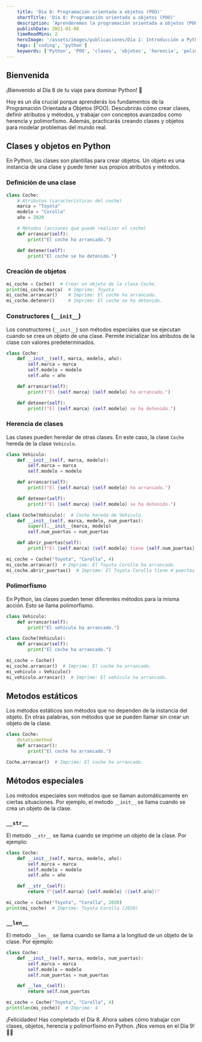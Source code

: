 ```yaml
---
    title: 'Día 8: Programación orientada a objetos (POO)'
    shortTitle: 'Día 8: Programación orientada a objetos (POO)'
    description: 'Aprenderemos la programación orientada a objetos (POO) en Python y sus beneficios para la eficiencia y mantenibilidad del código.'
    publishDate: 2021-01-08
    timeReadMins: 2
    heroImage: '/assets/images/publicaciones/Dia 1: Introducción a Python y sintaxis básica.png'
    tags: ['coding', 'python']
    keywords: ['Python', 'POO', 'clases', 'objetos', 'herencia', 'polimorfismo']
---
```


## Bienvenida

¡Bienvenido al Día 8 de tu viaje para dominar Python! 🎉

Hoy es un día crucial porque aprenderás los fundamentos de la Programación Orientada a Objetos (POO). Descubrirás cómo crear clases, definir atributos y métodos, y trabajar con conceptos avanzados como herencia y polimorfismo. Además, practicarás creando clases y objetos para modelar problemas del mundo real.

## Clases y objetos en Python

En Python, las clases son plantillas para crear objetos. Un objeto es una instancia de una clase y puede tener sus propios atributos y métodos.

### Definición de una clase

```python
class Coche:
    # Atributos (características del coche)
    marca = "Toyota"
    modelo = "Corolla"
    año = 2020

    # Métodos (acciones que puede realizar el coche)
    def arrancar(self):
        print("El coche ha arrancado.")

    def detener(self):
        print("El coche se ha detenido.")
```
### Creación de objetos

```python
mi_coche = Coche()  # Crear un objeto de la clase Coche.
print(mi_coche.marca)  # Imprime: Toyota
mi_coche.arrancar()    # Imprime: El coche ha arrancado.
mi_coche.detener()     # Imprime: El coche se ha detenido.
```

### Constructores (`__init__`)

Los constructores (`__init__`) son métodos especiales que se ejecutan cuando se crea un objeto de una clase. Permite inicializar los atributos de la clase con valores predeterminados.

```python
class Coche:
    def __init__(self, marca, modelo, año):
        self.marca = marca
        self.modelo = modelo
        self.año = año

    def arrancar(self):
        print(f"El {self.marca} {self.modelo} ha arrancado.")

    def detener(self):
        print(f"El {self.marca} {self.modelo} se ha detenido.")
```

### Herencia de clases

Las clases pueden heredar de otras clases. En este caso, la clase `Coche` hereda de la clase `Vehiculo`.

```python
class Vehiculo:
    def __init__(self, marca, modelo):
        self.marca = marca
        self.modelo = modelo

    def arrancar(self):
        print(f"El {self.marca} {self.modelo} ha arrancado.")

    def detener(self):
        print(f"El {self.marca} {self.modelo} se ha detenido.")

class Coche(Vehiculo):  # Coche hereda de Vehiculo.
    def __init__(self, marca, modelo, num_puertas):
        super().__init__(marca, modelo)
        self.num_puertas = num_puertas

    def abrir_puertas(self):
        print(f"El {self.marca} {self.modelo} tiene {self.num_puertas} puertas.")

mi_coche = Coche("Toyota", "Corolla", 4)
mi_coche.arrancar()  # Imprime: El Toyota Corolla ha arrancado.
mi_coche.abrir_puertas()  # Imprime: El Toyota Corolla tiene 4 puertas.
```
### Polimorfismo

En Python, las clases pueden tener diferentes métodos para la misma acción. Esto se llama polimorfismo.

```python
class Vehiculo:
    def arrancar(self):
        print("El vehículo ha arrancado.")

class Coche(Vehiculo):
    def arrancar(self):
        print("El coche ha arrancado.")

mi_coche = Coche()
mi_coche.arrancar()  # Imprime: El coche ha arrancado.
mi_vehiculo = Vehiculo()
mi_vehiculo.arrancar()  # Imprime: El vehículo ha arrancado.
```

## Metodos estáticos

Los métodos estáticos son métodos que no dependen de la instancia del objeto. En otras palabras, son métodos que se pueden llamar sin crear un objeto de la clase.

```python
class Coche:
    @staticmethod
    def arrancar():
        print("El coche ha arrancado.")

Coche.arrancar()  # Imprime: El coche ha arrancado.
```
## Métodos especiales

Los métodos especiales son métodos que se llaman automáticamente en ciertas situaciones. Por ejemplo, el metodo `__init__` se llama cuando se crea un objeto de la clase.

### `__str__`

El metodo `__str__` se llama cuando se imprime un objeto de la clase. Por ejemplo:

```python
class Coche:
    def __init__(self, marca, modelo, año):
        self.marca = marca
        self.modelo = modelo
        self.año = año

    def __str__(self):
        return f"{self.marca} {self.modelo} ({self.año})"

mi_coche = Coche("Toyota", "Corolla", 2020)
print(mi_coche)  # Imprime: Toyota Corolla (2020)
```

### `__len__`

El metodo `__len__` se llama cuando se llama a la longitud de un objeto de la clase. Por ejemplo:

```python
class Coche:
    def __init__(self, marca, modelo, num_puertas):
        self.marca = marca
        self.modelo = modelo
        self.num_puertas = num_puertas

    def __len__(self):
        return self.num_puertas

mi_coche = Coche("Toyota", "Corolla", 4)
print(len(mi_coche))  # Imprime: 4
```

¡Felicidades! Has completado el Día 8. Ahora sabes cómo trabajar con clases, objetos, herencia y polimorfismo en Python. ¡Nos vemos en el Día 9! 🚀✨